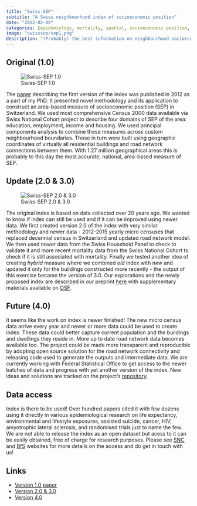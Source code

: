```yaml
---
title: "Swiss-SEP"
subtitle: "A Swiss neighbourhood index of socioeconomic position"
date: "2022-02-09"
categories: [epidemiology, mortality, spatial, socioeconomic position, Switzerland]
image: "swisssep/sep1.png"
description: "(Probably) the best information on neighbourhood socioeconomic position in Switzerland."
---
```


## Original (1.0)

![Swiss-SEP 1.0](swisssep/sep1.png)

The [paper](https://pubmed.ncbi.nlm.nih.gov/22717282/) describing the first version of the index was published in 2012 as a part of my PhD. It presented novel methodology and its application to construct an area-based measure of socioeconomic position (SEP) in Switzerland. We used most comprehensive Census 2000 data available via Swiss National Cohort project to describe four domains of SEP of the area: education, employment, income and housing. We used principal components analysis to combine these measures across custom neighbourhood boundaries. Those in turn were built using geographic coordinates of virtually all residential buildings and road network connections between them. With 1.27 million geographical areas this is probably to this day the most accurate, national, area-based measure of SEP. 

## Update (2.0 & 3.0)

![Swiss-SEP 2.0 & 3.0](swisssep/sep3.png)

The original index is based on data collected over 20 years ago. We wanted to know if index can still be used and if it can be improved using newer data. We first created version 2.0 of the index with very similar methodology and newer data - 2012-2015 yearly micro censuses that replaced decennial census in Switzerland and updated road network model. We then used newer data from the Swiss Household Panel to check to validate it and more recent mortality data from the Swiss National Cohort to check if it is still associated with mortality. Finally we tested another idea of creating *hybrid* measure where we combined *old* index with *new* and updated it only for the buildings constructed more recently - the output of this exercise became the version of 3.0. Our explorations and the newly proposed index are described in our preprint [here](https://osf.io/r8hz7/) with supplementary materials available on [OSF](https://osf.io/ncw9s/). 

## Future (4.0)

It seems like the work on index is newer finished! The new micro census data arrive every year and newer or more data could be used to create index. These data could better capture current population and the buildings and dwellings they reside in. More up to date road network data becomes available too. The project could be made more transparent and reproducible by adopting open source solution for the road network connectivity and releasing code used to generate the outputs and intermediate data. We are currently working with Federal Statistical Office to get access to the newer batches of data and progress with yet another version of the index. New ideas and solutions are tracked on the project's [repository](https://github.com/RPanczak/SNC_Swiss-SEP4/). 

## Data access

Index is there to be used! Over hundred papers cited it with few dozens using it directly in various epidemiological research on life expectancy, environmental and lifestyle exposures, assisted suicide, cancer, HIV, amyotrophic lateral sclerosis, and randomised trials just to name the few. We are not able to release the index as an open dataset but acess to it can be easily obtained, free of charge for research purposes. Please see  [SNC](https://www.swissnationalcohort.ch/data-and-access/) and [BfS](https://www.bfs.admin.ch/bfs/en/home/statistics/population/surveys/snc.html) websites for more details on the access and do get in touch with us!  

## Links

- [<i class="fas fa-newspaper"></i> Version 1.0 paper](https://pubmed.ncbi.nlm.nih.gov/22717282/)
- [<i class="fab fa-github"></i> Version 2.0 & 3.0](https://github.com/RPanczak/SNC_Swiss-SEP2)
- [<i class="fab fa-github"></i> Version 4.0](https://github.com/RPanczak/SNC_Swiss-SEP4)